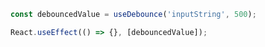 
<Meta title='Hooks/useDebounce' />

```js
const debouncedValue = useDebounce('inputString', 500);

React.useEffect(() => {}, [debouncedValue]);
```
